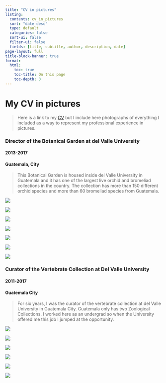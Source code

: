 ```yaml
---
title: "CV in pictures"
listing:
  contents: cv_in_pictures
  sort: "date desc"
  type: default
  categories: false
  sort-ui: false
  filter-ui: false
  fields: [title, subtitle, author, description, date] 
page-layout: full
title-block-banner: true
format: 
  html: 
    toc: true
    toc-title: On this page
    toc-depth: 3
---
```


<p><h1>My CV in pictures</h1></p>

> Here is a link to my [CV](/docs/gabriela_palomo_cv.pdf) but I include here photographs of everything I included as a way to represent my professional experience in pictures. 

### Director of the Botanical Garden at del Valle University
#### 2013-2017
#### Guatemala, City

> This Botanical Garden is housed inside del Valle University in Guatemala and it has one of the largest live orchid and bromeliad collections in the country. The collection has more than 150 different orchid species and more than 60 bromeliad species from Guatemala. 

:::{layout="[[30,52],[15,15, 35], [11,20]]"}
![](./images/cv/IMG_20160322_161044.jpg)

![](./images/cv/IMG_20160204_144539.jpg)

![](./images/cv/P1030161.JPG)

![](./images/cv/P1030163.JPG)

![](./images/cv/IMG_20160322_160753.jpg)

![](./images/cv/20150218_101445.jpg)

![](./images/cv/IMG_20160415_160635.jpg)

:::

### Curator of the Vertebrate Collection at Del Valle University 
#### 2011-2017
#### Guatemala City

> For six years, I was the curator of the vertebrate collection at del Valle University in Guatemala City. Guatemala only has two Zoological Collections. I worked here as an undergrad so when the University offered me this job I jumped at the opportunity. 

:::{layout="[[15,15],[15,15],[10,10]]"}

![](./images/cv/DSC01669.JPG)

![](./images/cv/aves.JPG)

![](./images/cv/P1030299.JPG)

![](./images/cv/P1030300.JPG)

![](./images/cv/P1030297.JPG)

![](./images/cv/DSC06847.JPG)

:::